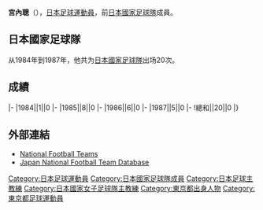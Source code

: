 {{Infobox football biography
|name=宮内聡
|image=
|fullname=宮内聡
|birth_date={{Birth date and age|1959|11|26}}
|cityofbirth=[[東京都|東京都]]
|countryofbirth=[[日本|日本]]
|height=1.75 m
|position=[[中场|中场]]
|currentclub=
|years=1978-1988
|clubs=[[JEF聯市原·千葉|古河電工]]
|caps(goals)=
|nationalyears=1984-1987
|nationalteam=[[日本國家足球隊|日本]]
|nationalcaps(goals)=20 (0)
}}
'''宮內聰'''（{{Bd|1959年|11月26日||}}），[[日本|日本]][[足球|足球]][[運動員|運動員]]，前[[日本國家足球隊|日本國家足球隊]]成員。

==日本國家足球隊==
从1984年到1987年，他共为[[日本國家足球隊|日本國家足球隊]]出场20次。

==成績==
{{Football player national team statistics|JPN}}
|-
|1984||1||0
|-
|1985||8||0
|-
|1986||6||0
|-
|1987||5||0
|-
!總和||20||0
|}

==外部連結==
{{Reflist}}
*[http://www.national-football-teams.com/v2/player.php?id=36429 National Football Teams]{{Wayback|url=http://www.national-football-teams.com/v2/player.php?id=36429 |date=20121012185523 }}
*[https://web.archive.org/web/20130921172948/http://www.japannationalfootballteam.com/en/players/miyauchi_satoshi.html Japan National Football Team Database]

{{Japan-sport-bio-stub}}
{{Soccer-player-stub}}
{{1979年世界青年錦標賽日本参赛名单}}
{{1999年女子世界盃足球賽日本參賽名單}}

[[Category:日本足球運動員|Category:日本足球運動員]]
[[Category:日本國家足球隊成員|Category:日本國家足球隊成員]]
[[Category:日本足球主教練|Category:日本足球主教練]]
[[Category:日本國家女子足球隊主教練|Category:日本國家女子足球隊主教練]]

[[Category:東京都出身人物|Category:東京都出身人物]]
[[Category:東京都足球運動員|Category:東京都足球運動員]]